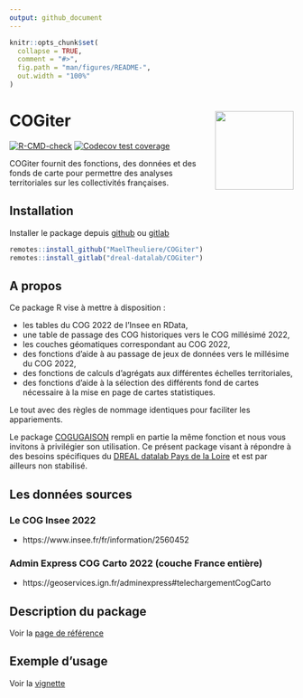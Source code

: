 ```yaml
---
output: github_document
---
```


<!-- README.md is generated from README.Rmd. Please edit that file -->

```r
knitr::opts_chunk$set(
  collapse = TRUE,
  comment = "#>",
  fig.path = "man/figures/README-",
  out.width = "100%"
)
```

# COGiter <img src='man/figures/logo.png' align="right" height="139" />

<!-- badges: start -->
[![R-CMD-check](https://github.com/MaelTheuliere/COGiter/workflows/R-CMD-check/badge.svg)](https://github.com/MaelTheuliere/COGiter/actions)
[![Codecov test coverage](https://codecov.io/gh/MaelTheuliere/COGiter/branch/master/graph/badge.svg)](https://codecov.io/gh/MaelTheuliere/COGiter?branch=master)
<!-- badges: end -->

COGiter fournit des fonctions, des données et des fonds de carte pour permettre des analyses territoriales sur les collectivités françaises.

## Installation

Installer le package depuis [github](https://github.com/) ou [gitlab](https://gitlab.com)

``` r
remotes::install_github("MaelTheuliere/COGiter")
remotes::install_gitlab("dreal-datalab/COGiter")
```

## A propos

Ce package R vise à mettre à disposition : 

- les tables du COG 2022 de l'Insee en RData,
- une table de passage des COG historiques vers le COG millésimé 2022,
- les couches géomatiques correspondant au COG 2022,
- des fonctions d'aide à au passage de jeux de données vers le millésime du COG 2022,  
- des fonctions de calculs d'agrégats aux différentes échelles territoriales,  
- des fonctions d'aide à la sélection des différents fond de cartes nécessaire à la mise en page de cartes statistiques.

Le tout avec des règles de nommage identiques pour faciliter les appariements.

Le package [COGUGAISON](https://github.com/antuki/COGugaison) rempli en partie la même fonction et nous vous invitons à privilégier son utilisation. 
Ce présent package visant à répondre à des besoins spécifiques du [DREAL datalab Pays de la Loire](http://www.pays-de-la-loire.developpement-durable.gouv.fr/dreal-centre-de-service-de-la-donnee-r1957.html) et est par ailleurs non stabilisé.

## Les données sources

### Le COG Insee 2022

- https://www.insee.fr/fr/information/2560452

### Admin Express COG Carto 2022 (couche France entière)

- https://geoservices.ign.fr/adminexpress#telechargementCogCarto

## Description du package

Voir la [page de référence](https://maeltheuliere.github.io/COGiter/reference/index.html)

## Exemple d'usage

Voir la [vignette](https://maeltheuliere.github.io/COGiter/articles/cogiter.html)

